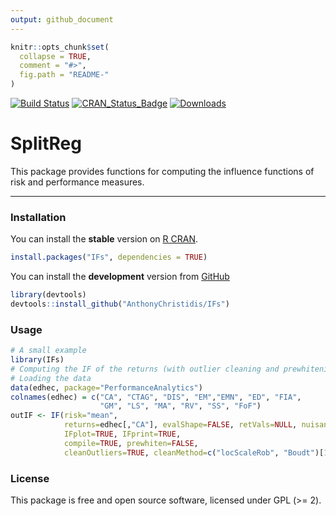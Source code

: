 ```yaml
---
output: github_document
---
```


```r
knitr::opts_chunk$set(
  collapse = TRUE,
  comment = "#>",
  fig.path = "README-"
)
```

[![Build Status](https://travis-ci.org/AnthonyChristidis/IFs.svg?branch=master)](https://travis-ci.com/AnthonyChristidis/IFs) [![CRAN\_Status\_Badge](http://www.r-pkg.org/badges/version/IFs)](https://cran.r-project.org/package=IFs) [![Downloads](http://cranlogs.r-pkg.org/badges/IFs)](https://cran.r-project.org/package=IFs)

SplitReg
==========

This package provides functions for computing the influence functions of risk and performance measures.

------------------------------------------------------------------------

### Installation

You can install the **stable** version on [R CRAN](https://cran.r-project.org/package=IFs).

```r
install.packages("IFs", dependencies = TRUE)
```

You can install the **development** version from [GitHub](https://github.com/AnthonyChristidis/IFs)

``` r
library(devtools)
devtools::install_github("AnthonyChristidis/IFs")
```

### Usage

``` r
# A small example
library(IFs)
# Computing the IF of the returns (with outlier cleaning and prewhitening)
# Loading the data
data(edhec, package="PerformanceAnalytics")
colnames(edhec) = c("CA", "CTAG", "DIS", "EM","EMN", "ED", "FIA",
                    "GM", "LS", "MA", "RV", "SS", "FoF")
outIF <- IF(risk="mean",
            returns=edhec[,"CA"], evalShape=FALSE, retVals=NULL, nuisance.par=NULL,
            IFplot=TRUE, IFprint=TRUE,
            compile=TRUE, prewhiten=FALSE,
            cleanOutliers=TRUE, cleanMethod=c("locScaleRob", "Boudt")[1], eff=0.99, alpha.robust=0.05)
```

### License

This package is free and open source software, licensed under GPL (&gt;= 2).